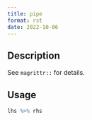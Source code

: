 ```yaml
--- 
title: pipe 
format: rst 
date: 2022-10-06 
--- 
```


## Description

See `magrittr::` for details.


## Usage

```r
lhs %>% rhs
```


